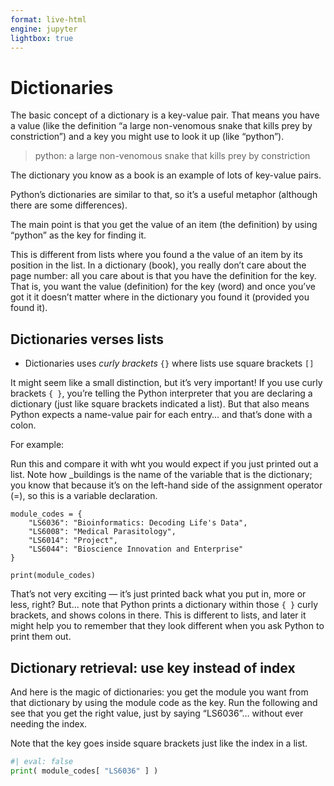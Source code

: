 ```yaml
---
format: live-html
engine: jupyter
lightbox: true
---
```


# Dictionaries

The basic concept of a dictionary is a key-value pair. That means you have a value (like the definition "a large non-venomous snake that kills prey by constriction") and a key you might use to look it up (like "python").

> python: a large non-venomous snake that kills prey by constriction

The dictionary you know as a book is an example of lots of key-value pairs.

Python's dictionaries are similar to that, so it's a useful metaphor (although there are some differences).

The main point is that you get the value of an item (the definition) by using "python" as the key for finding it.

This is different from lists where you found a the value of an item by its position in the list. In a dictionary (book), you really don't care about the page number: all you care about is that you have the definition for the key. That is, you want the value (definition) for the key (word) and once you've got it it doesn't matter where in the dictionary you found it (provided you found it).

## Dictionaries verses lists

-  Dictionaries uses _curly brackets_ ```{}``` where lists use square brackets ```[]```

It might seem like a small distinction, but it's very important! If you use curly brackets ```{ }```, you're telling the Python interpreter that you are declaring a dictionary (just like square brackets indicated a list). But that also means Python expects a name-value pair for each entry... and that's done with a colon.

For example:

Run this and compare it with wht you would expect if you just printed out a list. Note how _buildings is the name of the variable that is the dictionary; you know that because it's on the left-hand side of the assignment operator (=), so this is a variable declaration.


```pyodide
module_codes = {
    "LS6036": "Bioinformatics: Decoding Life's Data",
    "LS6008": "Medical Parasitology",
    "LS6014": "Project",
    "LS6044": "Bioscience Innovation and Enterprise"
}

print(module_codes)
```

That's not very exciting — it's just printed back what you put in, more or less, right? But... note that Python prints a dictionary within those ```{ }``` curly brackets, and shows colons in there. This is different to lists, and later it might help you to remember that they look different when you ask Python to print them out.

## Dictionary retrieval: use key instead of index

And here is the magic of dictionaries: you get the module you want from that dictionary by using the module code as the key. Run the following and see that you get the right value, just by saying "LS6036"... without ever needing the index.

Note that the key goes inside square brackets just like the index in a list.

```python
#| eval: false
print( module_codes[ "LS6036" ] )
```